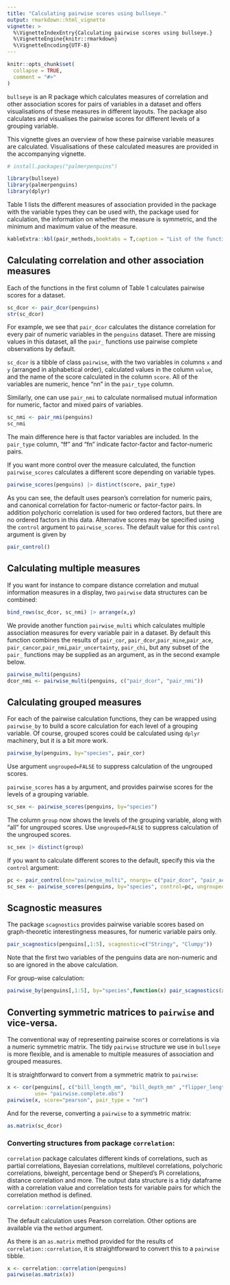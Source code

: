 ```yaml
---
title: "Calculating pairwise scores using bullseye."
output: rmarkdown::html_vignette
vignette: >
  %\VignetteIndexEntry{Calculating pairwise scores using bullseye.}
  %\VignetteEngine{knitr::rmarkdown}
  %\VignetteEncoding{UTF-8}
---
```


```r
knitr::opts_chunk$set(
  collapse = TRUE,
  comment = "#>"
)
```

`bullseye` is an R package which calculates measures of correlation and other association scores for pairs of variables in a dataset and offers visualisations of these measures in different layouts. The package also calculates and visualises the pairwise scores for different levels of a grouping variable. 

This vignette gives an overview of how these pairwise variable measures  are calculated. Visualisations of these calculated measures are provided in the accompanying vignette.  


```r
# install.packages("palmerpenguins")

library(bullseye)
library(palmerpenguins)
library(dplyr)
```

Table 1 lists the different measures of association provided in the package with the variable types they can be used with, the package used for calculation, the information on whether the measure is symmetric, and the minimum and maximum value of the measure.


```r

kableExtra::kbl(pair_methods,booktabs = T,caption = "List of the functions available in the package for calculating different association measures along with the packages used for calculation.") %>% kableExtra::kable_styling(latex_options = "scale_down")
```


## Calculating correlation and other association measures

Each of the functions in the first column of Table 1 calculates pairwise scores for a dataset.

```r
sc_dcor <- pair_dcor(penguins)
str(sc_dcor)
```

For example, we see that `pair_dcor` calculates the distance correlation for every pair of numeric variables in the `penguins` dataset. There are missing values in this dataset, all the `pair_` functions use pairwise complete observations by default.

`sc_dcor` is a tibble of class `pairwise`, with the two variables in columns `x` and `y` (arranged in alphabetical order), calculated values in the column `value`, and the name of the score calculated in the column `score`. All of the variables are numeric, hence "nn" in the `pair_type` column.


Similarly, one can use `pair_nmi` to calculate normalised mutual information for numeric, factor and mixed pairs of variables.
```r
sc_nmi <- pair_nmi(penguins)
sc_nmi
```
The main difference here is that factor variables are included. In the `pair_type` column, "ff" and "fn" indicate factor-factor and factor-numeric pairs.

If you want more control over the measure calculated, the function `pairwise_scores` calculates a different score depending on variable types. 

```r
pairwise_scores(penguins) |> distinct(score, pair_type)
```
As you can see, the default uses pearson's correlation for numeric pairs, and canonical correlation for factor-numeric or factor-factor pairs. In addition polychoric correlation is used for two ordered factors, but there are no ordered factors in this data. Alternative scores may be specified using the `control` argument to `pairwise_scores`.
The default value for this `control` argument is given by

```r
pair_control()
```


## Calculating multiple measures



If you want for instance to compare distance correlation and mutual information measures in a display,  two `pairwise` data structures can be combined:

```r
bind_rows(sc_dcor, sc_nmi) |> arrange(x,y)
```

We provide another function `pairwise_multi` which calculates multiple association measures for every variable pair in a dataset.
By default this function combines the results of `pair_cor`, `pair_dcor`,`pair_mine`,`pair_ace`,
                                    `pair_cancor`,`pair_nmi`,`pair_uncertainty`,
                                    `pair_chi`, but any subset of the `pair_` functions may be supplied as an argument, as in the second example below.

```r
pairwise_multi(penguins)
dcor_nmi <- pairwise_multi(penguins, c("pair_dcor", "pair_nmi"))
```


## Calculating grouped measures

For each of the pairwise calculation functions, they can be wrapped using `pairwise_by` to build a score calculation for each level of a grouping variable. Of course, grouped scores could be calculated using `dplyr` machinery, but it is a bit more work.

```r
pairwise_by(penguins, by="species", pair_cor)
```
Use argument `ungrouped=FALSE` to suppress calculation of the ungrouped scores.

`pairwise_scores` has a `by` argument, and provides pairwise scores for the levels of a grouping variable. 
```r
sc_sex <- pairwise_scores(penguins, by="species")
```

The column `group` now shows the levels of the grouping variable, along with "all" for ungrouped scores. Use `ungrouped=FALSE` to suppress calculation of the ungrouped scores.

```r
sc_sex |> distinct(group)
```

If you want to calculate different scores to the default, specify this via the `control` argument:

```r
pc <- pair_control(nn="pairwise_multi", nnargs= c("pair_dcor", "pair_ace"), fn=NULL, ff=NULL)
sc_sex <- pairwise_scores(penguins, by="species", control=pc, ungrouped=FALSE) 
```







## Scagnostic measures

The package `scagnostics` provides pairwise variable  scores based on graph-theoretic interestingness measures, for numeric variable pairs only.

```r
pair_scagnostics(penguins[,1:5], scagnostic=c("Stringy", "Clumpy"))
```


Note that the first two variables of the penguins data are non-numeric and so are ignored in the above calculation.

For group-wise calculation:

```r
pairwise_by(penguins[,1:5], by="species",function(x) pair_scagnostics(x, scagnostic=c("Stringy", "Clumpy")))

```

## Converting symmetric matrices to `pairwise` and vice-versa.

The conventional way of representing pairwise scores or correlations is via a numeric symmetric matrix.
The tidy `pairwise` structure we use in `bullseye` is more flexible, and is amenable to multiple measures of association and grouped measures.

It is straightforward to convert from a symmetric matrix to `pairwise`:

```r
x <- cor(penguins[, c("bill_length_mm", "bill_depth_mm" ,"flipper_length_mm" ,"body_mass_g")], 
         use= "pairwise.complete.obs")
pairwise(x, score="pearson", pair_type = "nn")
```

And for the reverse, converting a `pairwise` to a symmetric matrix:

```r
as.matrix(sc_dcor)
```


### Converting structures from package `correlation`:

`correlation` package calculates different kinds of correlations, such as partial correlations, Bayesian correlations, multilevel correlations, polychoric correlations, biweight, percentage bend or Sheperd’s Pi correlations, distance correlation and more. The output data structure is a tidy dataframe with a correlation value and correlation tests for variable pairs for which the correlation method is defined. 


```r
correlation::correlation(penguins)
```

The default calculation uses Pearson correlation. Other options are available via the `method` argument.

As there is an `as.matrix` method provided for the results of `correlation::correlation`, it is straightforward to convert this
to a `pairwise` tibble.

```r
x <- correlation::correlation(penguins)
pairwise(as.matrix(x)) 
```
